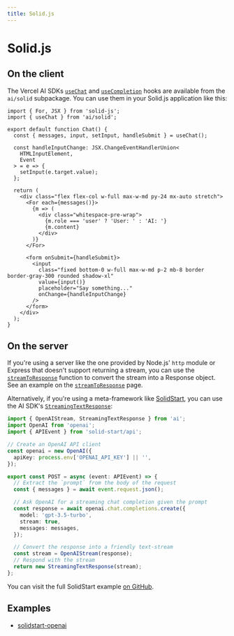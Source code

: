 ```yaml
---
title: Solid.js
---
```


# Solid.js

## On the client

The Vercel AI SDKs [`useChat`](./api-reference/use-chat) and [`useCompletion`](./api-reference/use-completion) hooks are available from the
`ai/solid` subpackage. You can use them in your Solid.js application like this:

```tsx filename="src/routes/index.tsx" showLineNumbers
import { For, JSX } from 'solid-js';
import { useChat } from 'ai/solid';

export default function Chat() {
  const { messages, input, setInput, handleSubmit } = useChat();

  const handleInputChange: JSX.ChangeEventHandlerUnion<
    HTMLInputElement,
    Event
  > = e => {
    setInput(e.target.value);
  };

  return (
    <div class="flex flex-col w-full max-w-md py-24 mx-auto stretch">
      <For each={messages()}>
        {m => (
          <div class="whitespace-pre-wrap">
            {m.role === 'user' ? 'User: ' : 'AI: '}
            {m.content}
          </div>
        )}
      </For>

      <form onSubmit={handleSubmit}>
        <input
          class="fixed bottom-0 w-full max-w-md p-2 mb-8 border border-gray-300 rounded shadow-xl"
          value={input()}
          placeholder="Say something..."
          onChange={handleInputChange}
        />
      </form>
    </div>
  );
}
```

## On the server

If you're using a server like the one provided by Node.js' `http` module or Express
that doesn't support returning a stream, you can use the [`streamToResponse`](./api-reference/stream-to-response)
function to convert the stream into a Response object. See an example on the [`streamToResponse`](./api-reference/stream-to-response#example-nodejs-http-server) page.

Alternatively, if you're using a meta-framework like [SolidStart](https://start.solidjs.com), you can use the
AI SDK's [`StreamingTextResponse`](./api-reference/streaming-text-response):

```ts filename="api/chat/index.ts"
import { OpenAIStream, StreamingTextResponse } from 'ai';
import OpenAI from 'openai';
import { APIEvent } from 'solid-start/api';

// Create an OpenAI API client
const openai = new OpenAI({
  apiKey: process.env['OPENAI_API_KEY'] || '',
});

export const POST = async (event: APIEvent) => {
  // Extract the `prompt` from the body of the request
  const { messages } = await event.request.json();

  // Ask OpenAI for a streaming chat completion given the prompt
  const response = await openai.chat.completions.create({
    model: 'gpt-3.5-turbo',
    stream: true,
    messages: messages,
  });

  // Convert the response into a friendly text-stream
  const stream = OpenAIStream(response);
  // Respond with the stream
  return new StreamingTextResponse(stream);
};
```

You can visit the full SolidStart example [on GitHub](https://github.com/khulnasoft-lab/ai/blob/main/examples/solidstart-openai).

## Examples

- [solidstart-openai](https://github.com/khulnasoft-lab/ai/tree/main/examples/solidstart-openai)
